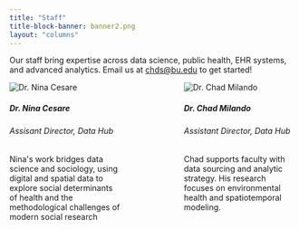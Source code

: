 ```yaml
---
title: "Staff"
title-block-banner: banner2.png
layout: "columns"
---
```


Our staff bring expertise across data science, public health, EHR systems, and advanced analytics. Email us at [chds@bu.edu](mailto:chds@bu.edu) to get started!

:::: {.columns}

::: {.column width="30%"}
```{=html}
<div class="col-md-4 mb-4">
  <div class="card h-100">
    <img src="Nina-Cesare.jpg" class="card-img-top" alt="Dr. Nina Cesare">
    <div class="card-body">
      <h5 class="card-title">Dr. Nina Cesare</h5>
      <h6 class="card-subtitle mb-2 text-muted">Assisant Director, Data Hub</h6>
      <p class="card-text">Nina's work bridges data science and sociology, using digital and spatial data to explore social determinants of health and the methodological challenges of modern social research</p>
    </div>
  </div>
</div>
```
:::
::: {.column width="5%"}
:::
::: {.column width="30%"}
```{=html}
<div class="col-md-4 mb-4">
  <div class="card h-100">
    <img src="Chad-Milando.jpg" class="card-img-top" alt="Dr. Chad Milando">
    <div class="card-body">
      <h5 class="card-title">Dr. Chad Milando</h5>
      <h6 class="card-subtitle mb-2 text-muted">Assistant Director, Data Hub</h6>
      <p class="card-text">Chad supports faculty with data sourcing and analytic strategy. His research focuses on environmental health and spatiotemporal modeling.</p>
    </div>
  </div>
</div>
```
:::
::::

